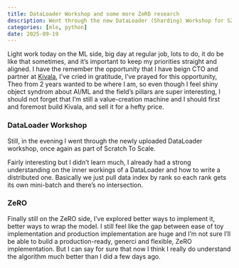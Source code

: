 ```yaml
---
title: DataLoader Workshop and some more ZeRO research
description: Went through the new DataLoader (Sharding) Workshop for S2S and searched more techniques to make my ZeRO implementation better
categories: [mle, python]
date: 2025-09-19
---
```


Light work today on the ML side, big day at regular job, lots to do, it do be like that sometimes, and it's important to keep my priorities straight and aligned. I have the remember the opportunity that I have beign CTO and partner at [Kivala](https://kivala.fr){target=_blank}, I've cried in gratitude, I've prayed for this opportunity, Theo from 2 years wanted to be where I am, so even though I feel shiny object syndrom about AI/ML and the field's pillars are super interesting, I should not forget that I'm still a value-creation machine and I should first and foremost build Kivala, and sell it for a hefty price.

### DataLoader Workshop

Still, in the evening I went through the newly uploaded DataLoader workshop, once again as part of Scratch To Scale.

Fairly interesting but I didn't learn much, I already had a strong understanding on the inner workings of a DataLoader and how to write a distributed one. Basically we just pull data index by rank so each rank gets its own mini-batch and there's no intersection.

### ZeRO

Finally still on the ZeRO side, I've explored better ways to implement it, better ways to wrap the model. I still feel like the gap between ease of toy implementation and production implementation are huge and I'm not sure I'll be able to build a production-ready, generci and flexible, ZeRO implementation. But I can say for sure that now I think I really do understand the algorithm much better than I did a few days ago.
